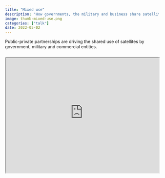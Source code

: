 ```yaml
---
title: "Mixed use"
description: "How governments, the military and business share satellites"
image: thumb-mixed-use.png
categories: ["talk"]
date: 2022-05-02
---
```


Public-private partnerships are driving the shared use of satellites by government, military and commercial entities.


```{=html}
<div style="text-align:center; position: relative; height: 0; padding-bottom: 75%; margin-top: 25px; margin-bottom: 25px; border: 1px solid #cccccc; border-radius: 5px;">
	<iframe style="position: absolute; top: 0; left: 0; width: 100%; height: 100%; background-color: white;" src="https://360info-satellitemixeduse.pages.dev/embed-user-overlaps" allowfullscreen></iframe>
</div>
```

